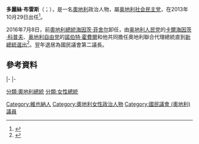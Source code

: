 {{多個問題|
{{Expand|time=2016-07-18T10:42:48+00:00}}
{{请求翻译|time=2016-07-18T10:42:48+00:00}}
}}
{{noteTA
|1=zh-hans:布雷斯;zh-hant:布雷斯;zh-tw:布瑞斯;
}}
{{Infobox Officeholder
|name	          = 多麗絲·布雷斯
|image            = Doris Bures Eröffnung Bahnhof Sankt Pölten 2010.jpg
|native_name      = Doris Bures
|native_name_lang = de
|caption        = 
|office         = [[奧地利總統|奧地利聯合代理總統]]
|chancellor     = [[克里斯蒂安·科安|克里斯蒂安·科安]]
|term_start     = 2016年7月8日
|term_end = 2017年1月27日
|predecessor = [[海因茨·菲舍尔|海因茨·菲舍尔]]
|successor    = [[亞歷山大·范德貝倫|亞歷山大·范德貝倫]]
|alongside      = [[卡爾海因茨·科普夫|卡爾海因茨·科普夫]]及[[諾伯特·霍費爾|諾伯特·霍費爾]]
|office1        = {{le|奧地利國民議會議長|List of Presidents of the National Council of Austria}}
|term_start1    = 2014年9月2日
|term_end1      = 2017年11月8日
|predecessor1   = {{le|巴巴拉·普拉默|Barbara Prammer}}
|successor1     =
|office2        = {{le|聯邦運輸及創新科技部|Federal Ministry for Transport, Innovation and Technology|運輸及創新科技部部長}}
|chancellor2    = [[维尔纳·法伊曼|维尔纳·法伊曼]]
|term_start2    = 2008年12月2日
|term_end2      = 2014年9月1日
|predecessor2   = [[维尔纳·法伊曼|维尔纳·法伊曼]]
|successor2     = {{le|阿洛伊斯·施托格爾|Alois Stöger}}
|birth_date     = {{birth date and age|1962|8|3|df=y}}
|birth_place    = {{AUT}}[[維也納|維也納]]
|death_date     = 
|death_place    = 
|party       = [[奥地利社会民主党|社会民主党]]
|Occupation     = 
|spouse         = 
|children       = 
|alma_mater     = 
|religion       = 
|signature      = 
|website        = 
}}

'''多麗絲·布雷斯'''（{{lang-de|Doris Bures}}；{{bd|1962年|8月3日|}}），是一名[[奧地利|奧地利]]政治人物，屬[[奥地利社会民主党|奥地利社会民主党]]，在2013年10月29日出任{{le|奧地利國民議會議長|List of Presidents of the National Council of Austria}}<ref>{{Cite web |url=http://www.vienna.at/doris-bures-mit-klarer-mehrheit-neue-nationalratspraesidentin/4072299 |title=Doris Bures mit klarer Mehrheit neue Nationalratspräsidentin |access-date=2016-07-18 |archive-date=2019-10-30 |archive-url=https://web.archive.org/web/20191030115503/https://www.vienna.at/doris-bures-mit-klarer-mehrheit-neue-nationalratspraesidentin/4072299 |dead-url=no }}</ref>。

2016年7月8日，前[[奧地利總統|奧地利總統]][[海因茨·菲舍尔|海因茨·菲舍尔]]卸任，由[[奥地利人民党|奥地利人民党]]的[[卡爾海因茨·科普夫|卡爾海因茨·科普夫]]、[[奥地利自由党|奥地利自由党]]的[[諾伯特·霍費爾|諾伯特·霍費爾]]和他共同擔任奧地利聯合代理總統直到[[2016年奧地利總統選舉|新總統選出]]<ref>{{cite news|last1=Tasch|first1=Barbara|title=An Austrian court just overturned the presidential election narrowly lost by a far-right candidate|url=http://uk.businessinsider.com/austrian-court-just-overturns-presidential-election-narrowly-lost-by-a-far-right-candidate-2016-7|accessdate=1 July 2016|work=International Business Times|date=1 July 2016|archive-date=2016-07-04|archive-url=https://web.archive.org/web/20160704061255/http://uk.businessinsider.com/austrian-court-just-overturns-presidential-election-narrowly-lost-by-a-far-right-candidate-2016-7|dead-url=no}}</ref>。翌年退居為國民議會第二議長。

==參考資料==
{{reflist}}

{{s-start}}
{{s-par}}
{{s-bef|before={{le|巴巴拉·普拉默|Barbara Prammer}}}}
{{s-ttl|title={{le|奧地利國民議會議長|List of Presidents of the National Council of Austria}}|years=2014年－}}
{{s-inc}}
|-
{{s-off}}
{{s-bef|before=[[维尔纳·法伊曼|维尔纳·法伊曼]]}}
{{s-ttl|title={{le|聯邦運輸及創新科技部|Federal Ministry for Transport, Innovation and Technology|運輸及創新科技部部長}}|years=2008年－2014年}}
{{s-aft|after={{le|阿洛伊斯·施托格爾|Alois Stöger}}}}
|-
{{s-bef|before=[[海因茨·菲舍尔|海因茨·菲舍尔]]|as=總統}}
{{s-ttl|title=[[奧地利總統|奧地利聯合代理總統]]|years=2016年－2017年|alongside=[[卡爾海因茨·科普夫|卡爾海因茨·科普夫]]及[[諾伯特·霍費爾|諾伯特·霍費爾]]}}
{{s-aft|after=[[亞歷山大·范德貝倫|亞歷山大·范德貝倫]]|as=總統}}
{{s-end}}

{{Authority control}}
{{DEFAULTSORT:Bures, Doris}}

[[Category:維也納人|Category:維也納人]]
[[Category:奧地利女性政治人物|Category:奧地利女性政治人物]]
[[Category:國民議會_(奧地利)議員|Category:國民議會 (奧地利)議員]]
[[分類:奧地利總統|分類:奧地利總統]]
[[分類:女性總統|分類:女性總統]]